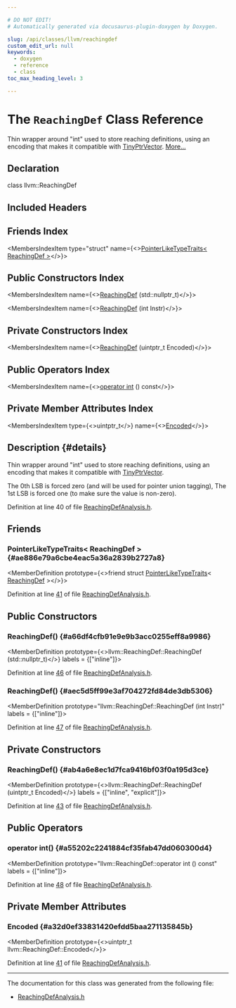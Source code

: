 ```yaml
---

# DO NOT EDIT!
# Automatically generated via docusaurus-plugin-doxygen by Doxygen.

slug: /api/classes/llvm/reachingdef
custom_edit_url: null
keywords:
  - doxygen
  - reference
  - class
toc_max_heading_level: 3

---
```





# The `ReachingDef` Class Reference

<DoxygenPage pluginConfig={pluginConfig}>

Thin wrapper around &quot;int&quot; used to store reaching definitions, using an encoding that makes it compatible with <a href="/docs/api/classes/llvm/tinyptrvector">TinyPtrVector</a>. <a href="#details">More...</a>

## Declaration

<CodeBlock>class llvm::ReachingDef</CodeBlock>

## Included Headers

<IncludesList>
<IncludesListItem
  filePath="llvm/CodeGen/ReachingDefAnalysis.h"
  permalink="/docs/api/files/include/include/llvm/include/llvm/codegen/reachingdefanalysis-h"
  isLocal="true" />
</IncludesList>

## Friends Index

<MembersIndex>

<MembersIndexItem
  type="struct"
  name={<><a href="#ae886e79a6cbe4eac5a36a2839b2727a8">PointerLikeTypeTraits&lt; ReachingDef &gt;</a></>}>
</MembersIndexItem>

</MembersIndex>

## Public Constructors Index

<MembersIndex>

<MembersIndexItem
  name={<><a href="#a66df4cfb91e9e9b3acc0255eff8a9986">ReachingDef</a> (std::nullptr&#95;t)</>}>
</MembersIndexItem>

<MembersIndexItem
  name={<><a href="#aec5d5ff99e3af704272fd84de3db5306">ReachingDef</a> (int Instr)</>}>
</MembersIndexItem>

</MembersIndex>

## Private Constructors Index

<MembersIndex>

<MembersIndexItem
  name={<><a href="#ab4a6e8ec1d7fca9416bf03f0a195d3ce">ReachingDef</a> (uintptr&#95;t Encoded)</>}>
</MembersIndexItem>

</MembersIndex>

## Public Operators Index

<MembersIndex>

<MembersIndexItem
  name={<><a href="#a55202c2241884cf35fab47dd060300d4">operator int</a> () const</>}>
</MembersIndexItem>

</MembersIndex>

## Private Member Attributes Index

<MembersIndex>

<MembersIndexItem
  type={<>uintptr&#95;t</>}
  name={<><a href="#a32d0ef33831420efdd5baa271135845b">Encoded</a></>}>
</MembersIndexItem>

</MembersIndex>

## Description {#details}

Thin wrapper around &quot;int&quot; used to store reaching definitions, using an encoding that makes it compatible with <a href="/docs/api/classes/llvm/tinyptrvector">TinyPtrVector</a>.

The 0th LSB is forced zero (and will be used for pointer union tagging), The 1st LSB is forced one (to make sure the value is non-zero).

Definition at line 40 of file <a href="/docs/api/files/include/include/llvm/include/llvm/codegen/reachingdefanalysis-h">ReachingDefAnalysis.h</a>.

<SectionDefinition>

## Friends

### PointerLikeTypeTraits&lt; ReachingDef &gt; {#ae886e79a6cbe4eac5a36a2839b2727a8}

<MemberDefinition
  prototype={<>friend struct <a href="/docs/api/structs/llvm/pointerliketypetraits">PointerLikeTypeTraits</a>&lt; <a href="/docs/api/classes/llvm/reachingdef">ReachingDef</a> &gt;</>}>

Definition at line <a href="/docs/api/files/include/include/llvm/include/llvm/codegen/reachingdefanalysis-h/#l00041">41</a> of file <a href="/docs/api/files/include/include/llvm/include/llvm/codegen/reachingdefanalysis-h">ReachingDefAnalysis.h</a>.
</MemberDefinition>

</SectionDefinition>

<SectionDefinition>

## Public Constructors

### ReachingDef() {#a66df4cfb91e9e9b3acc0255eff8a9986}

<MemberDefinition
  prototype={<>llvm::ReachingDef::ReachingDef (std::nullptr&#95;t)</>}
  labels = {["inline"]}>

Definition at line <a href="/docs/api/files/include/include/llvm/include/llvm/codegen/reachingdefanalysis-h/#l00046">46</a> of file <a href="/docs/api/files/include/include/llvm/include/llvm/codegen/reachingdefanalysis-h">ReachingDefAnalysis.h</a>.
</MemberDefinition>

### ReachingDef() {#aec5d5ff99e3af704272fd84de3db5306}

<MemberDefinition
  prototype="llvm::ReachingDef::ReachingDef (int Instr)"
  labels = {["inline"]}>

Definition at line <a href="/docs/api/files/include/include/llvm/include/llvm/codegen/reachingdefanalysis-h/#l00047">47</a> of file <a href="/docs/api/files/include/include/llvm/include/llvm/codegen/reachingdefanalysis-h">ReachingDefAnalysis.h</a>.
</MemberDefinition>

</SectionDefinition>

<SectionDefinition>

## Private Constructors

### ReachingDef() {#ab4a6e8ec1d7fca9416bf03f0a195d3ce}

<MemberDefinition
  prototype={<>llvm::ReachingDef::ReachingDef (uintptr&#95;t Encoded)</>}
  labels = {["inline", "explicit"]}>

Definition at line <a href="/docs/api/files/include/include/llvm/include/llvm/codegen/reachingdefanalysis-h/#l00043">43</a> of file <a href="/docs/api/files/include/include/llvm/include/llvm/codegen/reachingdefanalysis-h">ReachingDefAnalysis.h</a>.
</MemberDefinition>

</SectionDefinition>

<SectionDefinition>

## Public Operators

### operator int() {#a55202c2241884cf35fab47dd060300d4}

<MemberDefinition
  prototype="llvm::ReachingDef::operator int () const"
  labels = {["inline"]}>

Definition at line <a href="/docs/api/files/include/include/llvm/include/llvm/codegen/reachingdefanalysis-h/#l00048">48</a> of file <a href="/docs/api/files/include/include/llvm/include/llvm/codegen/reachingdefanalysis-h">ReachingDefAnalysis.h</a>.
</MemberDefinition>

</SectionDefinition>

<SectionDefinition>

## Private Member Attributes

### Encoded {#a32d0ef33831420efdd5baa271135845b}

<MemberDefinition
  prototype={<>uintptr&#95;t llvm::ReachingDef::Encoded</>}>

Definition at line <a href="/docs/api/files/include/include/llvm/include/llvm/codegen/reachingdefanalysis-h/#l00041">41</a> of file <a href="/docs/api/files/include/include/llvm/include/llvm/codegen/reachingdefanalysis-h">ReachingDefAnalysis.h</a>.
</MemberDefinition>

</SectionDefinition>

<hr/>

The documentation for this class was generated from the following file:

<ul>
<li><a href="/docs/api/files/include/include/llvm/include/llvm/codegen/reachingdefanalysis-h">ReachingDefAnalysis.h</a></li>
</ul>

</DoxygenPage>
